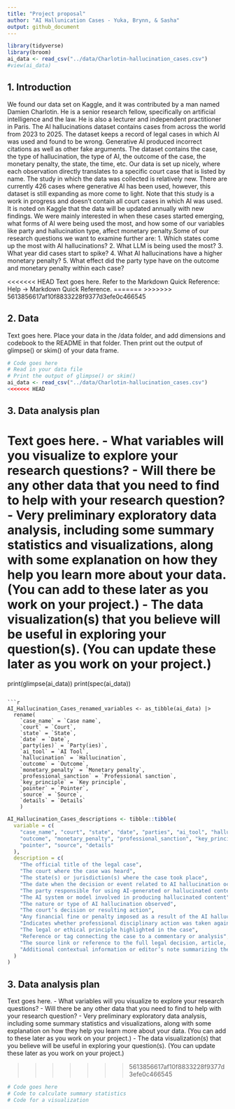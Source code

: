 ```yaml
---
title: "Project proposal"
author: "AI Hallunication Cases - Yuka, Brynn, & Sasha"
output: github_document
---
```


```r
library(tidyverse)
library(broom)
ai_data <- read_csv("../data/Charlotin-hallucination_cases.csv")
#view(ai_data)
```

## 1. Introduction

We found our data set on Kaggle, and it was contributed by a man named Damien Charlotin. He is a senior research fellow, specifically on artificial intelligence and the law. He is also a lecturer and independent practitioner in Paris. The AI hallucinations dataset contains cases from across the world from 2023 to 2025. The dataset keeps a record of legal cases in which AI was used and found to be wrong. Generative AI produced incorrect citations as well as other fake arguments. The dataset contains the case, the type of hallucination, the type of AI, the outcome of the case, the monetary penalty, the state, the time, etc. Our data is set up nicely, where each observation directly translates to a specific court case that is listed by name. The study in which the data was collected is relatively new. There are currently 426 cases where generative AI has been used, however, this dataset is still expanding as more come to light. Note that this study is a work in progress and doesn’t contain all court cases in which AI was used. It is noted on Kaggle that the data will be updated annually with new findings. We were mainly interested in when these cases started emerging, what forms of AI were being used the most, and how some of our variables like party and hallucination type, affect monetary penalty.Some of our research questions we want to examine further are:
1. Which states come up the most with AI hallucinations?
2. What LLM is being used the most?
3. What year did cases start to spike? 
4. What AI hallucinations have a higher monetary penalty?
5. What effect did the party type have on the outcome and monetary penalty within each case?

<<<<<<< HEAD
Text goes here. Refer to the Markdown Quick Reference: Help -\> Markdown Quick Reference.
=======
>>>>>>> 5613856617af10f8833228f9377d3efe0c466545

## 2. Data

Text goes here. Place your data in the /data folder, and add dimensions and codebook to the README in that folder. Then print out the output of glimpse() or skim() of your data frame.

```r
# Code goes here
# Read in your data file
# Print the output of glimpse() or skim()
ai_data <- read_csv("../data/Charlotin-hallucination_cases.csv")
<<<<<<< HEAD

```

## 3. Data analysis plan

Text goes here. - What variables will you visualize to explore your research questions? - Will there be any other data that you need to find to help with your research question? - Very preliminary exploratory data analysis, including some summary statistics and visualizations, along with some explanation on how they help you learn more about your data. (You can add to these later as you work on your project.) - The data visualization(s) that you believe will be useful in exploring your question(s). (You can update these later as you work on your project.)
=======
print(glimpse(ai_data))
print(spec(ai_data))

```

```r
AI_Hallucination_Cases_renamed_variables <- as_tibble(ai_data) |>
  rename(
    `case_name` = `Case name`,
    `court` = `Court`,
    `state` = `State`,
    `date` = `Date`,
    `party(ies)` = `Party(ies)`,
    `ai_tool` = `AI Tool`,
    `hallucination` = `Hallucination`,
    `outcome` = `Outcome`,
    `monetary_penalty` = `Monetary penalty`,
    `professional_sanction` = `Professional sanction`,
    `key_principle` = `Key principle`,
    `pointer` = `Pointer`,
    `source` = `Source`,
    `details` = `Details`
    )
```

```r
AI_Hallucination_Cases_descriptions <- tibble::tibble(
  variable = c(
    "case_name", "court", "state", "date", "parties", "ai_tool", "hallucination",
    "outcome", "monetary_penalty", "professional_sanction", "key_principle",
    "pointer", "source", "details"
  ),
  description = c(
    "The official title of the legal case",
    "The court where the case was heard",
    "The state(s) or jurisdiction(s) where the case took place",
    "The date when the decision or event related to AI hallucination occurred",
    "The party responsible for using AI-generated or hallucinated content",
    "The AI system or model involved in producing hallucinated content",
    "The nature or type of AI hallucination observed",
    "The court’s decision or resulting action",
    "Any financial fine or penalty imposed as a result of the AI hallucination",
    "Indicates whether professional disciplinary action was taken against the party",
    "The legal or ethical principle highlighted in the case",
    "Reference or tag connecting the case to a commentary or analysis",
    "The source link or reference to the full legal decision, article, or document",
    "Additional contextual information or editor’s note summarizing the case background"
  )
)

```


## 3. Data analysis plan

Text goes here.
- What variables will you visualize to explore your research questions?
- Will there be any other data that you need to find to help with your research question?
- Very preliminary exploratory data analysis, including some summary statistics and visualizations, along with some explanation on how they help you learn more about your data. (You can add to these later as you work on your project.)
- The data visualization(s) that you believe will be useful in exploring your question(s). (You can update these later as you work on your project.)

>>>>>>> 5613856617af10f8833228f9377d3efe0c466545

```r
# Code goes here
# Code to calculate summary statistics
# Code for a visualization
```
